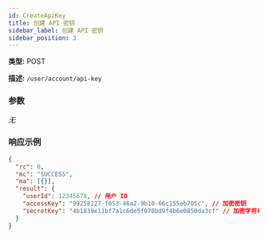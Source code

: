 ```yaml
---
id: CreateApiKey
title: 创建 API 密钥
sidebar_label: 创建 API 密钥
sidebar_position: 3
---
```


**类型:** POST

**描述:** `/user/account/api-key`

### 参数

_无_

### 响应示例

```json title="响应"
{
  "rc": 0,
  "mc": "SUCCESS",
  "ma": [{}],
  "result": {
    "userId": 12345678, // 用户 ID
    "accessKey": "99258227-f053-46a2-9b10-66c155eb705c", // 加密密钥
    "secretKey": "4b1839e11bf7a1c6de5f078bd9f4b6e0850da3cf" // 加密字符串
  }
}
```